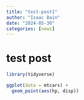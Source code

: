 ```yaml
---
title: "test-post1"
author: "Isaac Bain"
date: "2024-05-30"
categories: [news]
---
```


# test post

```r
library(tidyverse)

ggplot(data = mtcars) +
  geom_point(aes(hp, disp))
```
